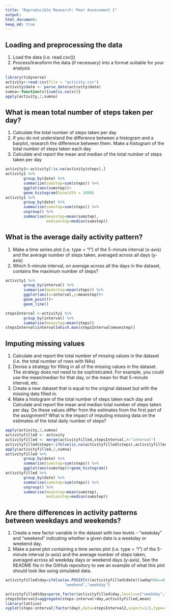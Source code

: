 ---
title: "Reproducible Research: Peer Assessment 1"
output: 
html_document:
keep_md: true
---


## Loading and preprocessing the data
1. Load the data (i.e. read.csv())
2. Process/transform the data (if necessary) into a format suitable for your analysis
```{r load&clean,message=FALSE}
library(tidyverse)
activity<-read.csv(file = "activity.csv")
activity$date <- parse_date(activity$date)
sumna<-function(x){sum(is.na(x))}
apply(activity,2,sumna)
```
## What is mean total number of steps taken per day?
1. Calculate the total number of steps taken per day
2. If you do not understand the difference between a histogram and a barplot, research the difference between them. Make a histogram of the total number of steps taken each day
3. Calculate and report the mean and median of the total number of steps taken per day
```{r mean step}
activity1<-activity[!is.na(activity$steps),]
activity1 %>%
        group_by(date) %>%
        summarize(sumstep=sum(steps)) %>%
        ggplot(aes(sumstep))+
        geom_histogram(binwidth = 1000)
activity1 %>%
        group_by(date) %>%
        summarize(sumstep=sum(steps)) %>%
        ungroup() %>%
        summarise(meanstep=mean(sumstep),
                  medianstep=median(sumstep))
```
## What is the average daily activity pattern?
1. Make a time series plot (i.e. type = "l") of the 5-minute interval (x-axis) and the average number of steps taken, averaged across all days (y-axis)
2. Which 5-minute interval, on average across all the days in the dataset, contains the maximum number of steps?
```{r timeseries}
activity1 %>%
        group_by(interval) %>%
        summarise(meanstep=mean(steps)) %>%
        ggplot(aes(x=interval,y=meanstep))+
        geom_point()+
        geom_line()

stepsInterval <-activity1 %>%
        group_by(interval) %>%
        summarise(meanstep=mean(steps))
stepsInterval$interval[which.max(stepsInterval$meanstep)]
```
## Imputing missing values
1. Calculate and report the total number of missing values in the dataset (i.e. the total number of rows with NAs)
2. Devise a strategy for filling in all of the missing values in the dataset. The strategy does not need to be sophisticated. For example, you could use the mean/median for that day, or the mean for that 5-minute interval, etc.
3. Create a new dataset that is equal to the original dataset but with the missing data filled in.
4. Make a histogram of the total number of steps taken each day and Calculate and report the mean and median total number of steps taken per day. Do these values differ from the estimates from the first part of the assignment? What is the impact of imputing missing data on the estimates of the total daily number of steps?
```{r}
apply(activity,2,sumna)
activityfilled <- activity
activityfilled <- merge(activityfilled,stepsInterval,X="interval")
activityfilled$steps<-ifelse(is.na(activityfilled$steps),activityfilled$meanstep,activityfilled$steps)
apply(activityfilled,2,sumna)
activityfilled %>%
        group_by(date) %>%
        summarise(sumstep=sum(steps)) %>%
        ggplot(aes(sumstep))+geom_histogram()
activityfilled %>%
        group_by(date) %>%
        summarise(sumstep=sum(steps)) %>%    
        ungroup() %>%
        summarise(meanstep=mean(sumstep),
                  medianstep=median(sumstep))
```

## Are there differences in activity patterns between weekdays and weekends?
1. Create a new factor variable in the dataset with two levels – “weekday” and “weekend” indicating whether a given date is a weekday or weekend day.
2. Make a panel plot containing a time series plot (i.e. type = "l") of the 5-minute interval (x-axis) and the average number of steps taken, averaged across all weekday days or weekend days (y-axis). See the README file in the GitHub repository to see an example of what this plot should look like using simulated data.
```{r}
activityfilled$day=ifelse(as.POSIXlt((activityfilled$date))$wday%%6==0,
                          "weekend","weekday")

activityfilled$day=parse_factor(activityfilled$day,levels=c("weekday","weekend"))
stepsInterval2=aggregate(steps~interval+day,activityfilled,mean)
library(lattice)
xyplot(steps~interval|factor(day),data=stepsInterval2,aspect=1/2,type="l")

```

